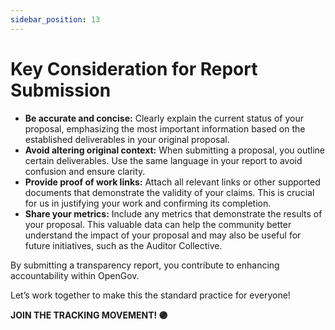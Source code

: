---
sidebar_position: 13
---

# Key Consideration for Report Submission

- **Be accurate and concise:** Clearly explain the current status of your proposal, emphasizing the most important information based on the established deliverables in your original proposal.
- **Avoid altering original context:** When submitting a proposal, you outline certain deliverables. Use the same language in your report to avoid confusion and ensure clarity.
- **Provide proof of work links:** Attach all relevant links or other supported documents that demonstrate the validity of your claims. This is crucial for us in justifying your work and confirming its completion.
- **Share your metrics:** Include any metrics that demonstrate the results of your proposal. This valuable data can help the community better understand the impact of your proposal and may also be useful for future initiatives, such as the Auditor Collective.

By submitting a transparency report, you contribute to enhancing accountability within OpenGov. 

Let’s work together to make this the standard practice for everyone!

**JOIN THE TRACKING MOVEMENT! 🟣**
